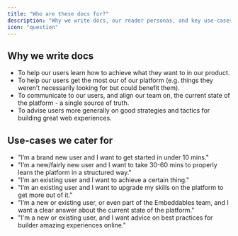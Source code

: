 ```yaml
---
title: "Who are these docs for?"
description: "Why we write docs, our reader personas, and key use-cases."
icon: "question"
---
```


## Why we write docs

- To help our users learn how to achieve what they want to in our product.
- To help our users get the most our of our platform (e.g. things they weren’t necessarily looking for but could benefit them).
- To communicate to our users, and align our team on, the current state of the platform - a single source of truth.
- To advise users more generally on good strategies and tactics for building great web experiences.

## Use-cases we cater for

- "I’m a brand new user and I want to get started in under 10 mins."
- "I’m a new/fairly new user and I want to take 30-60 mins to properly learn the platform in a structured way."
- "I’m an existing user and I want to achieve a certain thing."
- "I’m an existing user and I want to upgrade my skills on the platform to get more out of it."
- "I’m a new or existing user, or even part of the Embeddables team, and I want a clear answer about the current state of the platform."
- "I'm a new or existing user, and I want advice on best practices for builder amazing experiences online."
